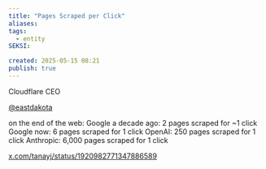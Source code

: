 ```yaml
---
title: "Pages Scraped per Click"
aliases: 
tags:
  - entity
SEKSI: 

created: 2025-05-15 08:21
publish: true
---
```




Cloudflare CEO

[@eastdakota](https://x.com/eastdakota)

on the end of the web: Google a decade ago: 2 pages scraped for ~1 click Google now: 6 pages scraped for 1 click OpenAI: 250 pages scraped for 1 click Anthropic: 6,000 pages scraped for 1 click

[x.com/tanayj/status/1920982771347886589](https://x.com/tanayj/status/1920982771347886589)
